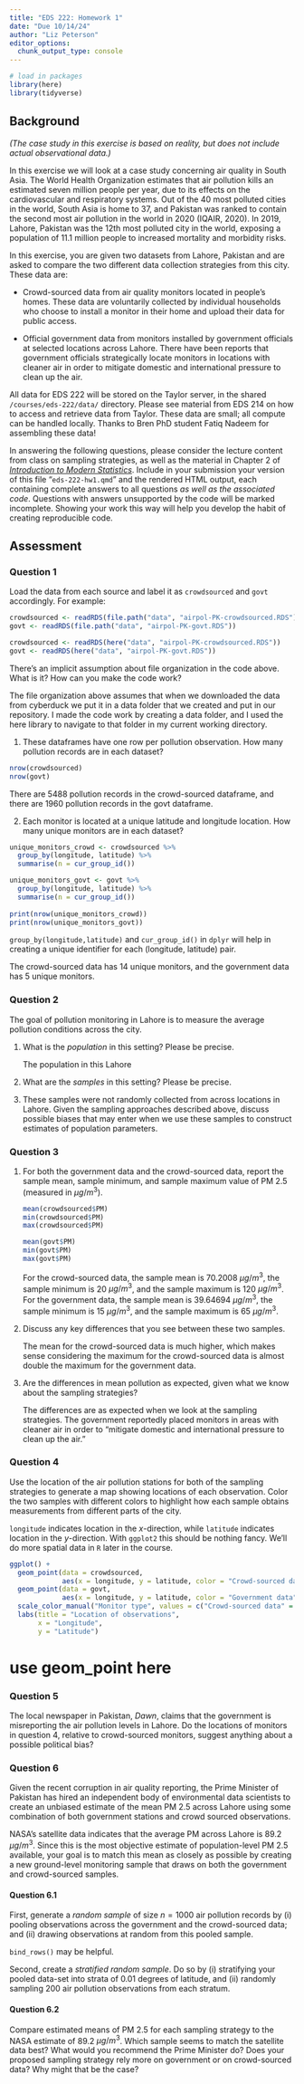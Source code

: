 ```yaml
---
title: "EDS 222: Homework 1"
date: "Due 10/14/24"
author: "Liz Peterson"
editor_options: 
  chunk_output_type: console
---
```


```r
# load in packages
library(here)
library(tidyverse)
```

## Background

*(The case study in this exercise is based on reality, but does not include actual observational data.)*

In this exercise we will look at a case study concerning air quality in South Asia. The World Health Organization estimates that air pollution kills an estimated seven million people per year, due to its effects on the cardiovascular and respiratory systems. Out of the 40 most polluted cities in the world, South Asia is home to 37, and Pakistan was ranked to contain the second most air pollution in the world in 2020 (IQAIR, 2020). In 2019, Lahore, Pakistan was the 12th most polluted city in the world, exposing a population of 11.1 million people to increased mortality and morbidity risks.

In this exercise, you are given two datasets from Lahore, Pakistan and are asked to compare the two different data collection strategies from this city. These data are:

-   Crowd-sourced data from air quality monitors located in people's homes. These data are voluntarily collected by individual households who choose to install a monitor in their home and upload their data for public access.

-   Official government data from monitors installed by government officials at selected locations across Lahore. There have been reports that government officials strategically locate monitors in locations with cleaner air in order to mitigate domestic and international pressure to clean up the air.

::: callout-note
All data for EDS 222 will be stored on the Taylor server, in the shared `/courses/eds-222/data/` directory. Please see material from EDS 214 on how to access and retrieve data from Taylor. These data are small; all compute can be handled locally. Thanks to Bren PhD student Fatiq Nadeem for assembling these data!
:::

In answering the following questions, please consider the lecture content from class on sampling strategies, as well as the material in Chapter 2 of [*Introduction to Modern Statistics*](https://openintro-ims.netlify.app/data-design). Include in your submission your version of this file "`eds-222-hw1.qmd`" and the rendered HTML output, each containing complete answers to all questions *as well as the associated code*. Questions with answers unsupported by the code will be marked incomplete. Showing your work this way will help you develop the habit of creating reproducible code.

## Assessment

### Question 1

Load the data from each source and label it as `crowdsourced` and `govt` accordingly. For example:

``` r
crowdsourced <- readRDS(file.path("data", "airpol-PK-crowdsourced.RDS"))
govt <- readRDS(file.path("data", "airpol-PK-govt.RDS"))
```

```r
crowdsourced <- readRDS(here("data", "airpol-PK-crowdsourced.RDS"))
govt <- readRDS(here("data", "airpol-PK-govt.RDS"))
```

::: callout-warning
There's an implicit assumption about file organization in the code above. What is it? How can you make the code work?
:::

The file organization above assumes that when we downloaded the data from cyberduck we put it in a data folder that we created and put in our repository. I made the code work by creating a data folder, and I used the here library to navigate to that folder in my current working directory.

1.  These dataframes have one row per pollution observation. How many pollution records are in each dataset?

```r
nrow(crowdsourced)
nrow(govt)
```

There are 5488 pollution records in the crowd-sourced dataframe, and there are 1960 pollution records in the govt dataframe.

2.  Each monitor is located at a unique latitude and longitude location. How many unique monitors are in each dataset?

```r
unique_monitors_crowd <- crowdsourced %>%
  group_by(longitude, latitude) %>%
  summarise(n = cur_group_id())

unique_monitors_govt <- govt %>%
  group_by(longitude, latitude) %>%
  summarise(n = cur_group_id())
 
print(nrow(unique_monitors_crowd))
print(nrow(unique_monitors_govt))
```

::: callout-tip
`group_by(longitude,latitude)` and `cur_group_id()` in `dplyr` will help in creating a unique identifier for each (longitude, latitude) pair.
:::

The crowd-sourced data has 14 unique monitors, and the government data has 5 unique monitors.

### Question 2

The goal of pollution monitoring in Lahore is to measure the average pollution conditions across the city.

1.  What is the *population* in this setting? Please be precise.

    The population in this Lahore

2.  What are the *samples* in this setting? Please be precise.

3.  These samples were not randomly collected from across locations in Lahore. Given the sampling approaches described above, discuss possible biases that may enter when we use these samples to construct estimates of population parameters.

### Question 3

1.  For both the government data and the crowd-sourced data, report the sample mean, sample minimum, and sample maximum value of PM 2.5 (measured in $\mu g/m^3$).

    ```r
    mean(crowdsourced$PM)
    min(crowdsourced$PM)
    max(crowdsourced$PM)

    mean(govt$PM)
    min(govt$PM)
    max(govt$PM)
    ```

    For the crowd-sourced data, the sample mean is 70.2008 $\mu g/m^3$, the sample minimum is 20 $\mu g/m^3$, and the sample maximum is 120 $\mu g/m^3$. For the government data, the sample mean is 39.64694 $\mu g/m^3$, the sample minimum is 15 $\mu g/m^3$, and the sample maximum is 65 $\mu g/m^3$.

2.  Discuss any key differences that you see between these two samples.

    The mean for the crowd-sourced data is much higher, which makes sense considering the maximum for the crowd-sourced data is almost double the maximum for the government data.

3.  Are the differences in mean pollution as expected, given what we know about the sampling strategies?

    The differences are as expected when we look at the sampling strategies. The government reportedly placed monitors in areas with cleaner air in order to "mitigate domestic and international pressure to clean up the air."

### Question 4

Use the location of the air pollution stations for both of the sampling strategies to generate a map showing locations of each observation. Color the two samples with different colors to highlight how each sample obtains measurements from different parts of the city.

::: callout-tip
`longitude` indicates location in the *x*-direction, while `latitude` indicates location in the *y*-direction. With `ggplot2` this should be nothing fancy. We'll do more spatial data in `R` later in the course.
:::

```r
ggplot() +
  geom_point(data = crowdsourced,
             aes(x = longitude, y = latitude, color = "Crowd-sourced data")) +
  geom_point(data = govt,
             aes(x = longitude, y = latitude, color = "Government data")) +
  scale_color_manual("Monitor type", values = c("Crowd-sourced data" = "red", "Government data" = "blue")) +
  labs(title = "Location of observations",
       x = "Longitude",
       y = "Latitude")
```

# use geom_point here

### Question 5

The local newspaper in Pakistan, *Dawn*, claims that the government is misreporting the air pollution levels in Lahore. Do the locations of monitors in question 4, relative to crowd-sourced monitors, suggest anything about a possible political bias?

### Question 6

Given the recent corruption in air quality reporting, the Prime Minister of Pakistan has hired an independent body of environmental data scientists to create an unbiased estimate of the mean PM 2.5 across Lahore using some combination of both government stations and crowd sourced observations.

NASA's satellite data indicates that the average PM across Lahore is 89.2 $\mu g/m^3$. Since this is the most objective estimate of population-level PM 2.5 available, your goal is to match this mean as closely as possible by creating a new ground-level monitoring sample that draws on both the government and crowd-sourced samples.

#### Question 6.1

First, generate a *random sample* of size $n=1000$ air pollution records by (i) pooling observations across the government and the crowd-sourced data; and (ii) drawing observations at random from this pooled sample.

::: callout-tip
`bind_rows()` may be helpful.
:::

Second, create a *stratified random sample*. Do so by (i) stratifying your pooled data-set into strata of 0.01 degrees of latitude, and (ii) randomly sampling 200 air pollution observations from each stratum.

#### Question 6.2

Compare estimated means of PM 2.5 for each sampling strategy to the NASA estimate of 89.2 $\mu g/m^3$. Which sample seems to match the satellite data best? What would you recommend the Prime Minister do? Does your proposed sampling strategy rely more on government or on crowd-sourced data? Why might that be the case?
